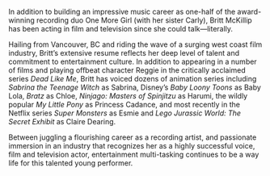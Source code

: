 In addition to building an impressive music career as one-half of the award-winning recording duo One More Girl (with her sister Carly), Britt McKillip has been acting in film and television since she could talk—literally.

Hailing from Vancouver, BC and riding the wave of a surging west coast film industry, Britt’s extensive resume reflects her deep level of talent and commitment to entertainment culture. In addition to appearing in a number of films and playing offbeat character Reggie in the critically acclaimed series _Dead Like Me_, Britt has voiced dozens of animation series including _Sabrina the Teenage Witch_ as Sabrina, Disney’s _Baby Loony Toons_ as Baby Lola, _Bratz_ as Chloe, _Ninjago: Masters of Spinjitzu_ as Harumi, the wildly popular _My Little Pony_ as Princess Cadance, and most recently in the Netflix series _Super Monsters_ as Esmie and _Lego Jurassic World: The Secret Exhibit_ as Claire Dearing.

Between juggling a flourishing career as a recording artist, and passionate immersion in an industry that recognizes her as a highly successful voice, film and television actor, entertainment multi-tasking continues to be a way life for this talented young performer.
